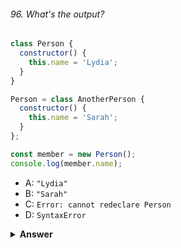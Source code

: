 ###### 96. What's the output?

```javascript
class Person {
  constructor() {
    this.name = 'Lydia';
  }
}

Person = class AnotherPerson {
  constructor() {
    this.name = 'Sarah';
  }
};

const member = new Person();
console.log(member.name);
```

- A: `"Lydia"`
- B: `"Sarah"`
- C: `Error: cannot redeclare Person`
- D: `SyntaxError`

<details>
<summary>
<b>Answer</b>
</summary>

#### Answer: B

We can set classes equal to other classes/function constructors. In this case, we set `Person` equal to `AnotherPerson`. The name on this constructor is `Sarah`, so the name property on the new `Person` instance `member` is `"Sarah"`.

</details>
